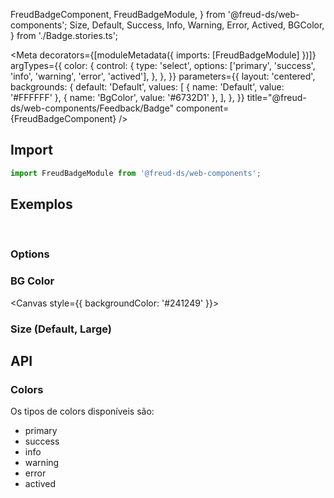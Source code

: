  FreudBadgeComponent,
  FreudBadgeModule,
} from '@freud-ds/web-components';
  Size,
  Default,
  Success,
  Info,
  Warning,
  Error,
  Actived,
  BGColor,
} from './Badge.stories.ts';

<Meta
  decorators={[moduleMetadata({ imports: [FreudBadgeModule] })]}
  argTypes={{
    color: {
      control: {
        type: 'select',
        options: ['primary', 'success', 'info', 'warning', 'error', 'actived'],
      },
    },
  }}
  parameters={{
    layout: 'centered',
    backgrounds: {
      default: 'Default',
      values: [
        { name: 'Default', value: '#FFFFFF' },
        { name: 'BgColor', value: '#6732D1' },
      ],
    },
  }}
  title="@freud-ds/web-components/Feedback/Badge"
  component={FreudBadgeComponent}
/>

<FreudHeaderComponent
  title="Badge"
  description="O emblema é um pequeno indicador de status para outro elemento."
/>

## <a id="importing"></a>Import

```ts
import FreudBadgeModule from '@freud-ds/web-components';
```

## <a id="exemplos"></a>Exemplos

<br />

### Options

<Canvas>
  <Story story={Default} />
  <Story story={Success} />
  <Story story={Info} />
  <Story story={Warning} />
  <Story story={Error} />
  <Story story={Actived} />
</Canvas>

### BG Color

<Canvas style={{ backgroundColor: '#241249' }}>
  <Story story={BGColor} />
</Canvas>

### Size (Default, Large)

<Canvas>
  <Story story={Size} />
</Canvas>

## <a id="api"></a>API

### Colors

Os tipos de colors disponíveis são:

- primary
- success
- info
- warning
- error
- actived

<ArgTypes of={FreudBadgeComponent} />
